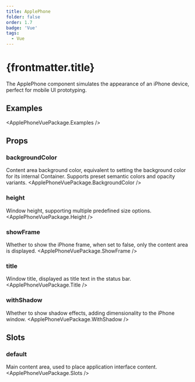 ```yaml
---
title: ApplePhone
folder: false
order: 1.7
badge: 'Vue'
tags:
  - Vue
---
```



# {frontmatter.title}

The ApplePhone component simulates the appearance of an iPhone device, perfect for mobile UI prototyping.

## Examples

<ApplePhoneVuePackage.Examples />

## Props

### backgroundColor
Content area background color, equivalent to setting the background color for its internal Container. Supports preset semantic colors and opacity variants.
<ApplePhoneVuePackage.BackgroundColor />

### height
Window height, supporting multiple predefined size options.
<ApplePhoneVuePackage.Height />

### showFrame
Whether to show the iPhone frame, when set to false, only the content area is displayed.
<ApplePhoneVuePackage.ShowFrame />

### title
Window title, displayed as title text in the status bar.
<ApplePhoneVuePackage.Title />

### withShadow
Whether to show shadow effects, adding dimensionality to the iPhone window.
<ApplePhoneVuePackage.WithShadow />

## Slots

### default
Main content area, used to place application interface content.
<ApplePhoneVuePackage.Slots />